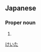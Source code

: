 ==Japanese==
{{ja-kanjitab|圭|太}}

===Proper noun===
{{ja-pos|proper|けいた}}

# {{given name|male|lang=ja}}

[[Category:Japanese male given names|けいた]]